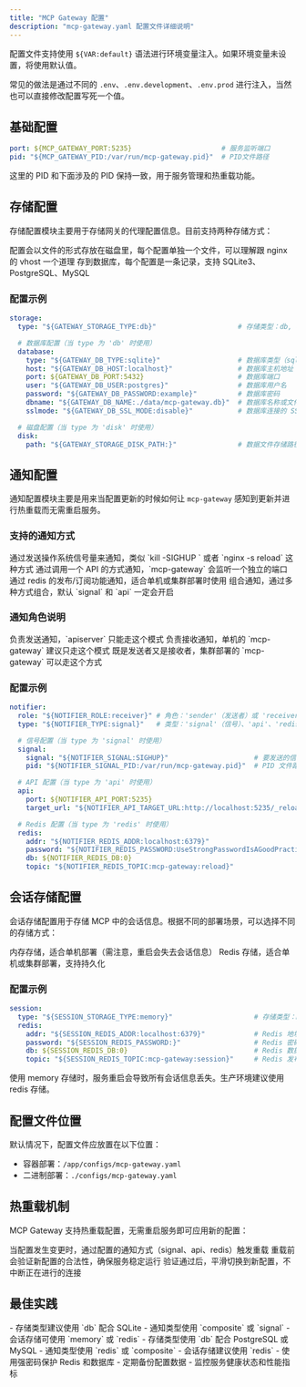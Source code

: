```yaml
---
title: "MCP Gateway 配置"
description: "mcp-gateway.yaml 配置文件详细说明"
---
```


配置文件支持使用 `${VAR:default}` 语法进行环境变量注入。如果环境变量未设置，将使用默认值。

常见的做法是通过不同的 `.env`、`.env.development`、`.env.prod` 进行注入，当然也可以直接修改配置写死一个值。

## 基础配置

```yaml
port: ${MCP_GATEWAY_PORT:5235}                      # 服务监听端口
pid: "${MCP_GATEWAY_PID:/var/run/mcp-gateway.pid}"  # PID文件路径
```

<Note>
这里的 PID 和下面涉及的 PID 保持一致，用于服务管理和热重载功能。
</Note>

## 存储配置

存储配置模块主要用于存储网关的代理配置信息。目前支持两种存储方式：

<CardGroup cols={2}>
  <Card title="disk 存储" icon="folder">
    配置会以文件的形式存放在磁盘里，每个配置单独一个文件，可以理解跟 nginx 的 vhost 一个道理
  </Card>
  <Card title="db 存储" icon="database">
    存到数据库，每个配置是一条记录，支持 SQLite3、PostgreSQL、MySQL
  </Card>
</CardGroup>

### 配置示例

```yaml
storage:
  type: "${GATEWAY_STORAGE_TYPE:db}"                    # 存储类型：db, disk

  # 数据库配置（当 type 为 'db' 时使用）
  database:
    type: "${GATEWAY_DB_TYPE:sqlite}"                   # 数据库类型（sqlite,postgres, mysql）
    host: "${GATEWAY_DB_HOST:localhost}"                # 数据库主机地址
    port: ${GATEWAY_DB_PORT:5432}                       # 数据库端口
    user: "${GATEWAY_DB_USER:postgres}"                 # 数据库用户名
    password: "${GATEWAY_DB_PASSWORD:example}"          # 数据库密码
    dbname: "${GATEWAY_DB_NAME:./data/mcp-gateway.db}"  # 数据库名称或文件路径
    sslmode: "${GATEWAY_DB_SSL_MODE:disable}"           # 数据库连接的 SSL 模式

  # 磁盘配置（当 type 为 'disk' 时使用）
  disk:
    path: "${GATEWAY_STORAGE_DISK_PATH:}"               # 数据文件存储路径
```

## 通知配置

通知配置模块主要是用来当配置更新的时候如何让 `mcp-gateway` 感知到更新并进行热重载而无需重启服务。

### 支持的通知方式

<CardGroup cols={2}>
  <Card title="signal" icon="bell">
    通过发送操作系统信号量来通知，类似 `kill -SIGHUP <pid>` 或者 `nginx -s reload` 这种方式
  </Card>
  <Card title="api" icon="webhook">
    通过调用一个 API 的方式通知，`mcp-gateway` 会监听一个独立的端口
  </Card>
  <Card title="redis" icon="database">
    通过 redis 的发布/订阅功能通知，适合单机或集群部署时使用
  </Card>
  <Card title="composite" icon="puzzle-piece">
    组合通知，通过多种方式组合，默认 `signal` 和 `api` 一定会开启
  </Card>
</CardGroup>

### 通知角色说明

<AccordionGroup>
  <Accordion icon="paper-plane" title="sender（发送者）">
    负责发送通知，`apiserver` 只能走这个模式
  </Accordion>
  <Accordion icon="inbox" title="receiver（接收者）">
    负责接收通知，单机的 `mcp-gateway` 建议只走这个模式
  </Accordion>
  <Accordion icon="arrows-repeat" title="both（双向）">
    既是发送者又是接收者，集群部署的 `mcp-gateway` 可以走这个方式
  </Accordion>
</AccordionGroup>

### 配置示例

```yaml
notifier:
  role: "${NOTIFIER_ROLE:receiver}" # 角色：'sender'（发送者）或 'receiver'（接收者）
  type: "${NOTIFIER_TYPE:signal}"   # 类型：'signal'（信号）、'api'、'redis' 或 'composite'（组合）

  # 信号配置（当 type 为 'signal' 时使用）
  signal:
    signal: "${NOTIFIER_SIGNAL:SIGHUP}"                     # 要发送的信号
    pid: "${NOTIFIER_SIGNAL_PID:/var/run/mcp-gateway.pid}"  # PID 文件路径

  # API 配置（当 type 为 'api' 时使用）
  api:
    port: ${NOTIFIER_API_PORT:5235}                                         # API 端口
    target_url: "${NOTIFIER_API_TARGET_URL:http://localhost:5235/_reload}"  # 重载端点

  # Redis 配置（当 type 为 'redis' 时使用）
  redis:
    addr: "${NOTIFIER_REDIS_ADDR:localhost:6379}"                               # Redis 地址
    password: "${NOTIFIER_REDIS_PASSWORD:UseStrongPasswordIsAGoodPractice}"     # Redis 密码
    db: ${NOTIFIER_REDIS_DB:0}                                                  # Redis 数据库编号
    topic: "${NOTIFIER_REDIS_TOPIC:mcp-gateway:reload}"                         # Redis 发布/订阅主题
```

## 会话存储配置

会话存储配置用于存储 MCP 中的会话信息。根据不同的部署场景，可以选择不同的存储方式：

<CardGroup cols={2}>
  <Card title="memory 存储" icon="brain">
    内存存储，适合单机部署（需注意，重启会失去会话信息）
  </Card>
  <Card title="redis 存储" icon="database">
    Redis 存储，适合单机或集群部署，支持持久化
  </Card>
</CardGroup>

### 配置示例

```yaml
session:
  type: "${SESSION_STORAGE_TYPE:memory}"                    # 存储类型：memory, redis
  redis:
    addr: "${SESSION_REDIS_ADDR:localhost:6379}"            # Redis 地址
    password: "${SESSION_REDIS_PASSWORD:}"                  # Redis 密码
    db: ${SESSION_REDIS_DB:0}                               # Redis 数据库编号
    topic: "${SESSION_REDIS_TOPIC:mcp-gateway:session}"     # Redis 发布/订阅主题
```

<Warning>
使用 memory 存储时，服务重启会导致所有会话信息丢失。生产环境建议使用 redis 存储。
</Warning>

## 配置文件位置

默认情况下，配置文件应放置在以下位置：

- 容器部署：`/app/configs/mcp-gateway.yaml`
- 二进制部署：`./configs/mcp-gateway.yaml`

## 热重载机制

MCP Gateway 支持热重载配置，无需重启服务即可应用新的配置：

<Steps>
  <Step title="配置更新检测">
    当配置发生变更时，通过配置的通知方式（signal、api、redis）触发重载
  </Step>
  <Step title="配置验证">
    重载前会验证新配置的合法性，确保服务稳定运行
  </Step>
  <Step title="平滑切换">
    验证通过后，平滑切换到新配置，不中断正在进行的连接
  </Step>
</Steps>

## 最佳实践

<AccordionGroup>
  <Accordion icon="gear" title="单机部署">
    - 存储类型建议使用 `db` 配合 SQLite
    - 通知类型使用 `composite` 或 `signal`
    - 会话存储可使用 `memory` 或 `redis`
  </Accordion>
  <Accordion icon="cubes" title="集群部署">
    - 存储类型使用 `db` 配合 PostgreSQL 或 MySQL
    - 通知类型使用 `redis` 或 `composite`
    - 会话存储建议使用 `redis`
  </Accordion>
  <Accordion icon="shield-check" title="生产环境">
    - 使用强密码保护 Redis 和数据库
    - 定期备份配置数据
    - 监控服务健康状态和性能指标
  </Accordion>
</AccordionGroup>
